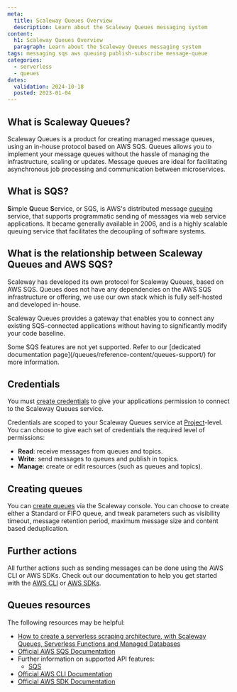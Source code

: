 ```yaml
---
meta:
  title: Scaleway Queues Overview
  description: Learn about the Scaleway Queues messaging system
content:
  h1: Scaleway Queues Overview
  paragraph: Learn about the Scaleway Queues messaging system
tags: messaging sqs aws queuing publish-subscribe message-queue
categories:
  - serverless
  - queues
dates:
  validation: 2024-10-18
  posted: 2023-01-04
---
```


## What is Scaleway Queues?

Scaleway Queues is a product for creating managed message queues, using an in-house protocol based on AWS SQS. Queues allows you to implement your message queues without the hassle of managing the infrastructure, scaling or updates. Message queues are ideal for facilitating asynchronous job processing and communication between microservices.

## What is SQS?

**S**imple **Q**ueue **S**ervice, or SQS, is AWS's distributed message [queuing](#queuing) service, that supports programmatic sending of messages via web service applications. It became generally available in 2006, and is a highly scalable queuing service that facilitates the decoupling of software systems. 

## What is the relationship between Scaleway Queues and AWS SQS?

Scaleway has developed its own protocol for Scaleway Queues, based on AWS SQS. Queues does not have any dependencies on the AWS SQS infrastructure or offering, we use our own stack which is fully self-hosted and developed in-house.

Scaleway Queues provides a gateway that enables you to connect any existing SQS-connected applications without having to significantly modify your code baseline.

<Message type="note">
  Some SQS features are not yet supported. Refer to our [dedicated documentation page](/queues/reference-content/queues-support/) for more information.
</Message>

## Credentials

You must [create credentials](/queues/how-to/create-credentials/) to give your applications permission to connect to the Scaleway Queues service.

Credentials are scoped to your Scaleway Queues service at [Project](/organizations-and-projects/concepts/#project)-level. You can choose to give each set of credentials the required level of permissions:

  - **Read**: receive messages from queues and topics.
  - **Write**: send messages to queues and publish in topics.
  - **Manage**: create or edit resources (such as queues and topics).

## Creating queues

You can [create queues](/queues/how-to/create-manage-queues/) via the Scaleway console. You can choose to create either a Standard or FIFO queue, and tweak parameters such as visibility timeout, message retention period, maximum message size and content based deduplication.

## Further actions

All further actions such as sending messages can be done using the AWS CLI or AWS SDKs. Check out our documentation to help you get started with the [AWS CLI](/queues/api-cli/connect-aws-cli/) or [AWS SDKs](/queues/api-cli/python-node-queues/).

## Queues resources

The following resources may be helpful:

  - [How to create a serverless scraping architecture, with Scaleway Queues, Serverless Functions and Managed Databases](/tutorials/create-serverless-scraping/)
  - [Official AWS SQS Documentation](https://docs.aws.amazon.com/sqs/index.html)
  - Further information on supported API features:
    - [SQS](/queues/reference-content/queues-support/)
  - [Official AWS CLI Documentation](https://aws.amazon.com/cli/)
  - [Official AWS SDK Documentation](https://aws.amazon.com/developer/tools/)